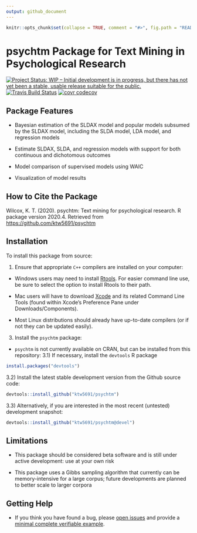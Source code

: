 ```yaml
---
output: github_document
---
```


<!-- README.md is generated from README.Rmd. Please edit that file -->

```r
knitr::opts_chunk$set(collapse = TRUE, comment = "#>", fig.path = "README-")
```

# psychtm Package for Text Mining in Psychological Research

[![Project Status: WIP – Initial development is in progress, but there has not yet been a stable, usable release suitable for the public.](https://www.repostatus.org/badges/latest/wip.svg)](https://www.repostatus.org/#wip)
[![Travis Build Status](https://travis-ci.com/ktw5691/psychtm.svg?branch=master)](https://travis-ci.com/ktw5691/psychtm)
[![covr codecov](https://codecov.io/gh/ktw5691/psychtm/branch/master/graph/badge.svg)](https://codecov.io/gh/ktw5691/psychtm)

## Package Features

+ Bayesian estimation of the SLDAX model and popular models subsumed by the SLDAX model, including the SLDA model, LDA model, and regression models

+ Estimate SLDAX, SLDA, and regression models with support for both continuous and dichotomous outcomes

+ Model comparison of supervised models using WAIC

+ Visualization of model results

## How to Cite the Package

Wilcox, K. T. (2020). psychtm: Text mining for psychological research. R package version 2020.4. Retrieved from [https://github.com/ktw5691/psychtm](https://github.com/ktw5691/psychtm)

## Installation

To install this package from source:

1) Ensure that appropriate `C++` compilers are installed on your computer:

+ Windows users may need to install [Rtools](https://CRAN.R-project.org/bin/windows/Rtools/). For easier command line use, be sure to select the option to install Rtools to their path.

+ Mac users will have to download [Xcode](https://itunes.apple.com/ca/app/xcode/id497799835?mt=12) and its related Command Line Tools (found within Xcode's Preference Pane under Downloads/Components).

+ Most Linux distributions should already have up-to-date compilers (or if not they can be updated easily).

3) Install the `psychtm` package:

+ `psychtm` is not currently available on CRAN, but can be installed from this repository:
3.1) If necessary, install the `devtools` R package

```r
install.packages("devtools")
```

3.2) Install the latest stable development version from the Github source code:

```r
devtools::install_github("ktw5691/psychtm")
```

3.3) Alternatively, if you are interested in the most recent (untested) development snapshot:

```r
devtools::install_github("ktw5691/psychtm@devel")
```

## Limitations

+ This package should be considered beta software and is still under active development: use at your own risk

+ This package uses a Gibbs sampling algorithm that currently can be memory-intensive for a large corpus; future developments are planned to better scale to larger corpora

## Getting Help

+ If you think you have found a bug, please [open issues](https://github.com/ktw5691/psychtm/issues) and provide a [minimal complete verifiable example](https://stackoverflow.com/help/mcve).
